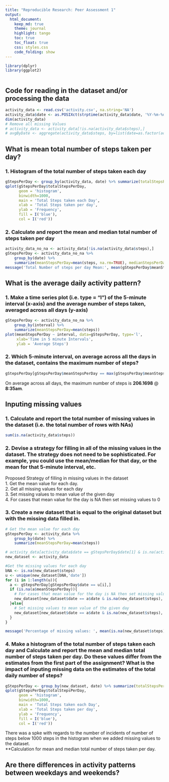 ```yaml
---
title: "Reproducible Research: Peer Assessment 1"
output: 
  html_document:
    keep_md: true
    theme: journal
    highlight: tango
    toc: true
    toc_float: true 
    css: styles.css
    code_folding: show
---
```


```r
library(dplyr)
library(ggplot2)
```

```r

```

## Code for reading in the dataset and/or processing the data
```r
activity_data <- read.csv('activity.csv', na.string='NA')
activity_data$date <- as.POSIXct(strptime(activity_data$date, '%Y-%m-%d'))
dim(activity_data)
# Remove all missing Values
# activity_data <- activity_data[!is.na(activity_data$steps),]
# avgByDate <- aggregate(activity_data$steps, by=list(date=as.factor(activity_data$date)), mean)


```

## What is mean total number of steps taken per day?
### 1. Histogram of the total number of steps taken each day
```r
gStepsPerDay <- group_by(activity_data, date) %>% summarize(totalStepsPerDay=sum(steps))
qplot(gStepsPerDay$totalStepsPerDay, 
      geom = 'histogram', 
      binwidth=1000, 
      main = 'Total Steps taken each Day',
      xlab = 'Total Steps taken per day',
      ylab = 'Frequency',
      fill = I('blue'),
      col = I('red'))
```

### 2. Calculate and report the mean and median total number of steps taken per day
```r
activity_data_no_na <- activity_data[!is.na(activity_data$steps),]
gStepsPerDay <- activity_data_no_na %>% 
    group_by(date) %>% 
    summarize(meanStepsPerDay=mean(steps, na.rm=TRUE), medianStepsPerDay=median(steps, na.rm=TRUE))
message('Total Number of steps per day Mean:', mean(gStepsPerDay$meanStepsPerDay), ' Median: ', median(gStepsPerDay$meanStepsPerDay))
```

## What is the average daily activity pattern?

### 1. Make a time series plot (i.e. type = "l") of the 5-minute interval (x-axis) and the average number of steps taken, averaged across all days (y-axis)
```r
gStepsPerDay <- activity_data_no_na %>% 
    group_by(interval) %>% 
    summarize(meanStepsPerDay=mean(steps))
plot(meanStepsPerDay ~ interval, data=gStepsPerDay, type='l', 
     xlab='Time in 5 minute Intervals',
     ylab = 'Average Steps')
```


### 2. Which 5-minute interval, on average across all the days in the dataset, contains the maximum number of steps?
```r
gStepsPerDay[gStepsPerDay$meanStepsPerDay == max(gStepsPerDay$meanStepsPerDay),]
```
On average across all days, the maximum number of steps is **206.1698** @ **8:35am**.


## Inputing missing values

### 1. Calculate and report the total number of missing values in the dataset (i.e. the total number of rows with NAs)
```r
sum(is.na(activity_data$steps))
```

### 2. Devise a strategy for filling in all of the missing values in the dataset. The strategy does not need to be sophisticated. For example, you could use the mean/median for that day, or the mean for that 5-minute interval, etc. 
Proposed Strategy of filling in missing values in the dataset  
1. Get the mean value for each day.  
2. Get all missing values for each day  
3. Set missing values to mean value of the given day  
4. For cases that mean value for the day is NA then set missing values to 0

### 3. Create a new dataset that is equal to the original dataset but with the missing data filled in.
```r
# Get the mean value for each day
gStepsPerDay <- activity_data %>% 
    group_by(date) %>% 
    summarize(meanStepsPerDay=mean(steps))

# activity_data[activity_data$date == gStepsPerDay$date[1] & is.na(activity_data$steps),]
new_dataset <- activity_data

#Get the missing values for each day
bNA <- is.na(new_dataset$steps)
u <- unique(new_dataset[bNA,'date'])
for (i in 1:length(u)){
  a <- gStepsPerDay[gStepsPerDay$date == u[i],]
  if (is.na(a$meanStepsPerDay)){
    # For cases that mean value for the day is NA then set missing values to 0
    new_dataset[new_dataset$date == a$date & is.na(new_dataset$steps),'steps']<-0
  }else{
    # Set missing values to mean value of the given day
    new_dataset[new_dataset$date == a$date & is.na(new_dataset$steps),'steps']<-a$meanStepsPerDay
  }
}

message('Percentage of missing values: ', mean(is.na(new_dataset$steps)))
```

### 4. Make a histogram of the total number of steps taken each day and Calculate and report the mean and median total number of steps taken per day. Do these values differ from the estimates from the first part of the assignment? What is the impact of inputing missing data on the estimates of the total daily number of steps?
```r
gStepsPerDay <- group_by(new_dataset, date) %>% summarize(totalStepsPerDay=sum(steps))
qplot(gStepsPerDay$totalStepsPerDay, 
      geom = 'histogram', 
      binwidth=1000, 
      main = 'Total Steps taken each Day',
      xlab = 'Total Steps taken per day',
      ylab = 'Frequency',
      fill = I('blue'),
      col = I('red'))
```
There was a spke with regards to the number of incidents of number of steps below 1000 steps in the histogram when we added missing values to the dataset.  
**Calculation for mean and median total number of steps taken per day.



## Are there differences in activity patterns between weekdays and weekends?

```r

```

